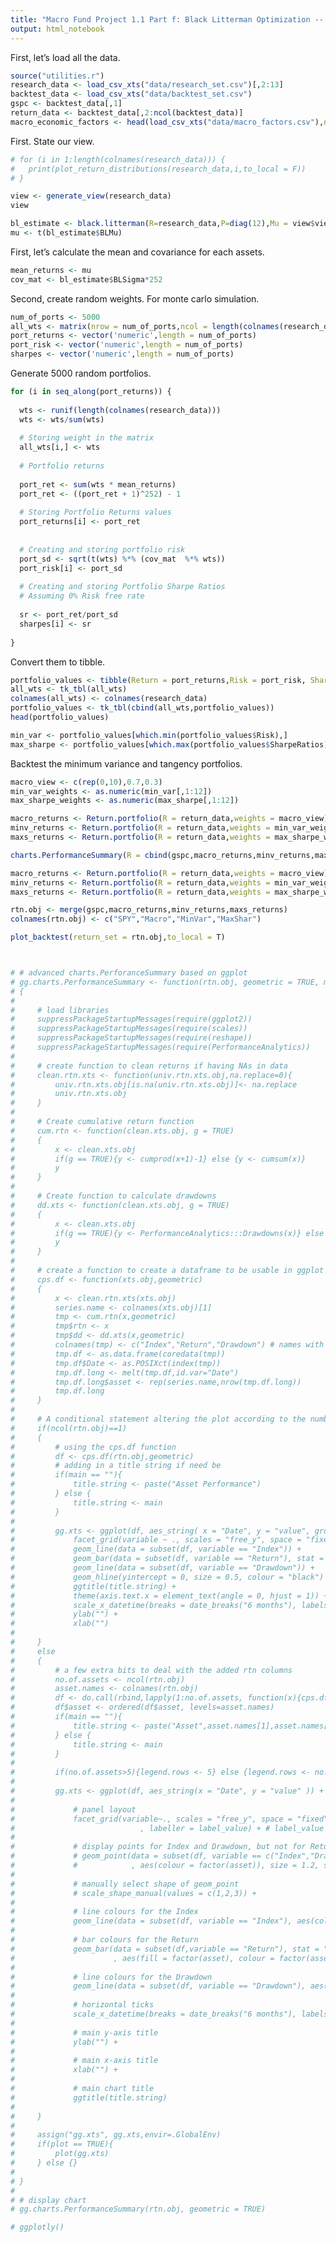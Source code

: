 ---
title: "Macro Fund Project 1.1 Part f: Black Litterman Optimization -- Optimization."
output: html_notebook
---

First, let's load all the data. 
```{r}
source("utilities.r")
research_data <- load_csv_xts("data/research_set.csv")[,2:13]
backtest_data <- load_csv_xts("data/backtest_set.csv")
gspc <- backtest_data[,1]
return_data <- backtest_data[,2:ncol(backtest_data)]
macro_economic_factors <- head(load_csv_xts("data/macro_factors.csv"),n=nrow(research_data))
```
First. State our view.
```{r}
# for (i in 1:length(colnames(research_data))) {
#   print(plot_return_distributions(research_data,i,to_local = F))
# }
```
```{r}
view <- generate_view(research_data)
view
```

```{r}
bl_estimate <- black.litterman(R=research_data,P=diag(12),Mu = view$view,Views = c(rep(0,10),1,1))
mu <- t(bl_estimate$BLMu)
```


First, let's calculate the mean and covariance for each assets. 
```{r}
mean_returns <- mu
cov_mat <- bl_estimate$BLSigma*252
```

Second, create random weights. For monte carlo simulation.
```{r}
num_of_ports <- 5000
all_wts <- matrix(nrow = num_of_ports,ncol = length(colnames(research_data)))
port_returns <- vector('numeric',length = num_of_ports)
port_risk <- vector('numeric',length = num_of_ports)
sharpes <- vector('numeric',length = num_of_ports)
```
Generate 5000 random portfolios.
```{r}
for (i in seq_along(port_returns)) {
  
  wts <- runif(length(colnames(research_data)))
  wts <- wts/sum(wts)
  
  # Storing weight in the matrix
  all_wts[i,] <- wts
  
  # Portfolio returns
  
  port_ret <- sum(wts * mean_returns)
  port_ret <- ((port_ret + 1)^252) - 1
  
  # Storing Portfolio Returns values
  port_returns[i] <- port_ret
  
  
  # Creating and storing portfolio risk
  port_sd <- sqrt(t(wts) %*% (cov_mat  %*% wts))
  port_risk[i] <- port_sd
  
  # Creating and storing Portfolio Sharpe Ratios
  # Assuming 0% Risk free rate
  
  sr <- port_ret/port_sd
  sharpes[i] <- sr
  
}
```
Convert them to tibble.
```{r}
portfolio_values <- tibble(Return = port_returns,Risk = port_risk, SharpeRatios = sharpes)
all_wts <- tk_tbl(all_wts)
colnames(all_wts) <- colnames(research_data)
portfolio_values <- tk_tbl(cbind(all_wts,portfolio_values))
head(portfolio_values)
```

```{r}
min_var <- portfolio_values[which.min(portfolio_values$Risk),]
max_sharpe <- portfolio_values[which.max(portfolio_values$SharpeRatios),]
```

Backtest the minimum variance and tangency portfolios.
```{r}
macro_view <- c(rep(0,10),0.7,0.3)
min_var_weights <- as.numeric(min_var[,1:12])
max_sharpe_weights <- as.numeric(max_sharpe[,1:12])

macro_returns <- Return.portfolio(R = return_data,weights = macro_view)
minv_returns <- Return.portfolio(R = return_data,weights = min_var_weights)
maxs_returns <- Return.portfolio(R = return_data,weights = max_sharpe_weights)

charts.PerformanceSummary(R = cbind(gspc,macro_returns,minv_returns,maxs_returns),main = "P/L Over Time")


```



```{r}
macro_returns <- Return.portfolio(R = return_data,weights = macro_view)
minv_returns <- Return.portfolio(R = return_data,weights = min_var_weights)
maxs_returns <- Return.portfolio(R = return_data,weights = max_sharpe_weights)

rtn.obj <- merge(gspc,macro_returns,minv_returns,maxs_returns)
colnames(rtn.obj) <- c("SPY","Macro","MinVar","MaxShar")
```


```{r}
plot_backtest(return_set = rtn.obj,to_local = T)



# # advanced charts.PerforanceSummary based on ggplot
# gg.charts.PerformanceSummary <- function(rtn.obj, geometric = TRUE, main = "", plot = TRUE)
# {
# 
#     # load libraries
#     suppressPackageStartupMessages(require(ggplot2))
#     suppressPackageStartupMessages(require(scales))
#     suppressPackageStartupMessages(require(reshape))
#     suppressPackageStartupMessages(require(PerformanceAnalytics))
# 
#     # create function to clean returns if having NAs in data
#     clean.rtn.xts <- function(univ.rtn.xts.obj,na.replace=0){
#         univ.rtn.xts.obj[is.na(univ.rtn.xts.obj)]<- na.replace
#         univ.rtn.xts.obj
#     }
# 
#     # Create cumulative return function
#     cum.rtn <- function(clean.xts.obj, g = TRUE)
#     {
#         x <- clean.xts.obj
#         if(g == TRUE){y <- cumprod(x+1)-1} else {y <- cumsum(x)}
#         y
#     }
# 
#     # Create function to calculate drawdowns
#     dd.xts <- function(clean.xts.obj, g = TRUE)
#     {
#         x <- clean.xts.obj
#         if(g == TRUE){y <- PerformanceAnalytics:::Drawdowns(x)} else {y <- PerformanceAnalytics:::Drawdowns(x,geometric = FALSE)}
#         y
#     }
# 
#     # create a function to create a dataframe to be usable in ggplot to replicate charts.PerformanceSummary
#     cps.df <- function(xts.obj,geometric)
#     {
#         x <- clean.rtn.xts(xts.obj)
#         series.name <- colnames(xts.obj)[1]
#         tmp <- cum.rtn(x,geometric)
#         tmp$rtn <- x
#         tmp$dd <- dd.xts(x,geometric)
#         colnames(tmp) <- c("Index","Return","Drawdown") # names with space
#         tmp.df <- as.data.frame(coredata(tmp))
#         tmp.df$Date <- as.POSIXct(index(tmp))
#         tmp.df.long <- melt(tmp.df,id.var="Date")
#         tmp.df.long$asset <- rep(series.name,nrow(tmp.df.long))
#         tmp.df.long
#     }
# 
#     # A conditional statement altering the plot according to the number of assets
#     if(ncol(rtn.obj)==1)
#     {
#         # using the cps.df function
#         df <- cps.df(rtn.obj,geometric)
#         # adding in a title string if need be
#         if(main == ""){
#             title.string <- paste("Asset Performance")
#         } else {
#             title.string <- main
#         }
# 
#         gg.xts <- ggplot(df, aes_string( x = "Date", y = "value", group = "variable" )) +
#             facet_grid(variable ~ ., scales = "free_y", space = "fixed") +
#             geom_line(data = subset(df, variable == "Index")) +
#             geom_bar(data = subset(df, variable == "Return"), stat = "identity") +
#             geom_line(data = subset(df, variable == "Drawdown")) +
#             geom_hline(yintercept = 0, size = 0.5, colour = "black") +
#             ggtitle(title.string) +
#             theme(axis.text.x = element_text(angle = 0, hjust = 1)) +
#             scale_x_datetime(breaks = date_breaks("6 months"), labels = date_format("%m/%Y")) +
#             ylab("") +
#             xlab("")
# 
#     }
#     else
#     {
#         # a few extra bits to deal with the added rtn columns
#         no.of.assets <- ncol(rtn.obj)
#         asset.names <- colnames(rtn.obj)
#         df <- do.call(rbind,lapply(1:no.of.assets, function(x){cps.df(rtn.obj[,x],geometric)}))
#         df$asset <- ordered(df$asset, levels=asset.names)
#         if(main == ""){
#             title.string <- paste("Asset",asset.names[1],asset.names[2],asset.names[3],"Performance")
#         } else {
#             title.string <- main
#         }
# 
#         if(no.of.assets>5){legend.rows <- 5} else {legend.rows <- no.of.assets}
# 
#         gg.xts <- ggplot(df, aes_string(x = "Date", y = "value" )) +
# 
#             # panel layout
#             facet_grid(variable~., scales = "free_y", space = "fixed", shrink = TRUE, drop = TRUE, margin =
#                            , labeller = label_value) + # label_value is default
# 
#             # display points for Index and Drawdown, but not for Return
#             # geom_point(data = subset(df, variable == c("Index","Drawdown"))
#             #            , aes(colour = factor(asset)), size = 1.2, show.legend = TRUE) +
# 
#             # manually select shape of geom_point
#             # scale_shape_manual(values = c(1,2,3)) +
# 
#             # line colours for the Index
#             geom_line(data = subset(df, variable == "Index"), aes(colour = factor(asset)), show.legend = T) +
# 
#             # bar colours for the Return
#             geom_bar(data = subset(df,variable == "Return"), stat = "identity"
#                      , aes(fill = factor(asset), colour = factor(asset)), position = "dodge", show.legend = FALSE) +
# 
#             # line colours for the Drawdown
#             geom_line(data = subset(df, variable == "Drawdown"), aes(colour = factor(asset)), show.legend = FALSE) +
# 
#             # horizontal ticks
#             scale_x_datetime(breaks = date_breaks("6 months"), labels = date_format("%m/%Y")) +
# 
#             # main y-axis title
#             ylab("") +
# 
#             # main x-axis title
#             xlab("") +
# 
#             # main chart title
#             ggtitle(title.string)
# 
#     }
# 
#     assign("gg.xts", gg.xts,envir=.GlobalEnv)
#     if(plot == TRUE){
#         plot(gg.xts)
#     } else {}
# 
# }
# 
# # display chart
# gg.charts.PerformanceSummary(rtn.obj, geometric = TRUE)

# ggplotly()
```
















